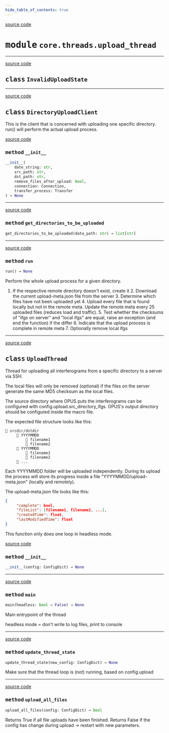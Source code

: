 ```yaml
---
hide_table_of_contents: true
---
```


<!-- markdownlint-disable -->

<a href="https://github.com/tum-esm/pyra/tree/main/packages/core/threads/upload_thread.py#L0" className="SourceCodeLinkBadge">source code</a>

# <kbd>module</kbd> `core.threads.upload_thread`






---

<a href="https://github.com/tum-esm/pyra/tree/main/packages/core/threads/upload_thread.py#L28" className="SourceCodeLinkBadge">source code</a>

## <kbd>class</kbd> `InvalidUploadState`








---

<a href="https://github.com/tum-esm/pyra/tree/main/packages/core/threads/upload_thread.py#L32" className="SourceCodeLinkBadge">source code</a>

## <kbd>class</kbd> `DirectoryUploadClient`
This is the client that is concerned with uploading one specific directory. run() will perform the actual upload process. 

<a href="https://github.com/tum-esm/pyra/tree/main/packages/core/threads/upload_thread.py#L38" className="SourceCodeLinkBadge">source code</a>

### <kbd>method</kbd> `__init__`

```python
__init__(
    date_string: str,
    src_path: str,
    dst_path: str,
    remove_files_after_upload: bool,
    connection: Connection,
    transfer_process: Transfer
) → None
```








---

<a href="https://github.com/tum-esm/pyra/tree/main/packages/core/threads/upload_thread.py#L262" className="SourceCodeLinkBadge">source code</a>

### <kbd>method</kbd> `get_directories_to_be_uploaded`

```python
get_directories_to_be_uploaded(data_path: str) → list[str]
```





---

<a href="https://github.com/tum-esm/pyra/tree/main/packages/core/threads/upload_thread.py#L172" className="SourceCodeLinkBadge">source code</a>

### <kbd>method</kbd> `run`

```python
run() → None
```

Perform the whole upload process for a given directory. 

1. If the respective remote directory doesn't exist, create it 2. Download the current upload-meta.json file from the server 3. Determine which files have not been uploaded yet 4. Upload every file that is found locally but not in the remote  meta. Update the remote meta every 25 uploaded files (reduces  load and traffic). 5. Test whether the checksums of "ifgs on server" and "local ifgs"  are equal, raise an exception (and end the function) if the differ 6. Indicate that the upload process is complete in remote meta 7. Optionally remove local ifgs 


---

<a href="https://github.com/tum-esm/pyra/tree/main/packages/core/threads/upload_thread.py#L276" className="SourceCodeLinkBadge">source code</a>

## <kbd>class</kbd> `UploadThread`
Thread for uploading all interferograms from a specific directory to a server via SSH. 

The local files will only be removed (optional) if the files on the server generate the same MD5 checksum as the local files. 

The source directory where OPUS puts the interferograms can be configured with config.upload.src_directory_ifgs. OPUS's output directory should be configured inside the macro file. 

The expected file structure looks like this: 

```
📁 srcdir/dstdir
     📁 YYYYMMDD
         📄 filename1
         📄 filename2
     📁 YYYYMMDD
         📄 filename1
         📄 filename2
     📁 ...
``` 

Each YYYYMMDD folder will be uploaded independently. During its upload the process will store its progress inside a file "YYYYMMDD/upload-meta.json" (locally and remotely). 

The upload-meta.json file looks like this: 

```json
{
     "complete": bool,
     "fileList": [filename1, filename2, ...],
     "createdTime": float,
     "lastModifiedTime": float
}
``` 

This function only does one loop in headless mode. 

<a href="https://github.com/tum-esm/pyra/tree/main/packages/core/threads/upload_thread.py#L320" className="SourceCodeLinkBadge">source code</a>

### <kbd>method</kbd> `__init__`

```python
__init__(config: ConfigDict) → None
```








---

<a href="https://github.com/tum-esm/pyra/tree/main/packages/core/threads/upload_thread.py#L351" className="SourceCodeLinkBadge">source code</a>

### <kbd>method</kbd> `main`

```python
main(headless: bool = False) → None
```

Main entrypoint of the thread 

headless mode = don't write to log files, print to console 

---

<a href="https://github.com/tum-esm/pyra/tree/main/packages/core/threads/upload_thread.py#L326" className="SourceCodeLinkBadge">source code</a>

### <kbd>method</kbd> `update_thread_state`

```python
update_thread_state(new_config: ConfigDict) → None
```

Make sure that the thread loop is (not) running, based on config.upload 

---

<a href="https://github.com/tum-esm/pyra/tree/main/packages/core/threads/upload_thread.py#L397" className="SourceCodeLinkBadge">source code</a>

### <kbd>method</kbd> `upload_all_files`

```python
upload_all_files(config: ConfigDict) → bool
```

Returns True if all file uploads have been finished. Returns False if the config has change during upload -> restart with new parameters. 


